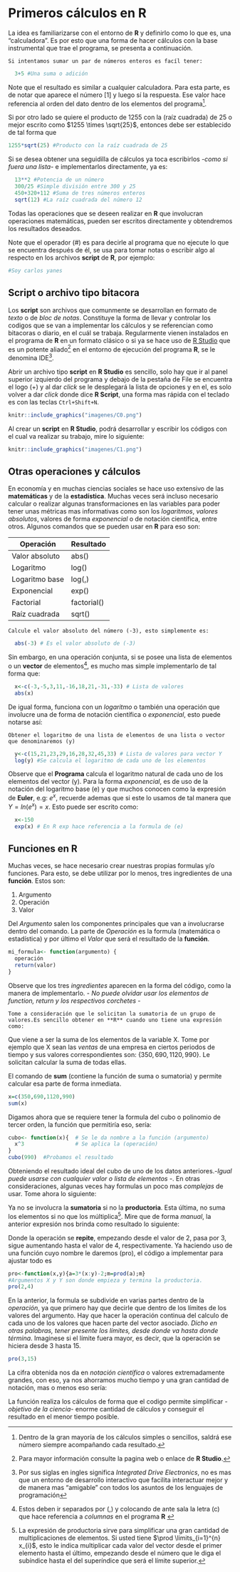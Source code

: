 # Primeros cálculos en R {#intro}

La idea es familiarizarse con el entorno de **R** y definirlo como lo que es, una "calculadora". Es por esto que una forma de hacer cálculos con la base instrumental que trae el programa, se presenta a continuación.

```example
Si intentamos sumar un par de números enteros es facíl tener:
```

```r
  3+5 #Una suma o adición
```

Note que el resultado es similar a cualquier calculadora. Para esta parte, es de notar que aparece el número $[1]$ y luego sí la respuesta. Ese valor hace referencia al orden del dato dentro de los elementos del programa^[Dentro de la gran mayoría de los cálculos simples o sencillos, saldrá ese número siempre acompañando cada resultado.].

Si por otro lado se quiere el producto de 1255 con la (raíz cuadrada) de 25 o mejor escrito como $1255 \times \sqrt{25}$, entonces debe ser establecido de tal forma que

```r
1255*sqrt(25) #Producto con la raíz cuadrada de 25
```

Si se desea obtener una seguidilla de cálculos ya toca escribirlos -*como si fuera una lista*- e implementarlos directamente, ya es:

```r
  13**2 #Potencia de un número
  300/25 #Simple división entre 300 y 25
  450+320+112 #Suma de tres números enteros
  sqrt(12) #La raíz cuadrada del número 12
```

Todas las operaciones que se deseen realizar en **R** que involucran operaciones matemáticas, pueden ser escritos directamente y obtendremos los resultados deseados.

Note que el operador (#) es para decirle al programa que no ejecute lo que se encuentra después de él, se usa para tomar notas o escribir algo al respecto en los archivos **script** de **R**, por ejemplo:

```R
#Soy carlos yanes
```

## Script o archivo tipo bitacora {#bit}

Los **script** son archivos que comunmente se desarrollan en formato de _texto_ o de _bloc de notas_. Constituye la forma de llevar y controlar los codigos que se van a implementar los cálculos y se referencian como bitacoras o diario, en el cuál se trabaja. Regularmente vienen instalados en el programa de **R** en un formato clásico o si ya se hace uso de [R Studio](https://rstudio.com/products/rstudio/download/) que es un potente aliado^[Para mayor información consulte la pagina web o enlace de **R Studio**.] en el entorno de ejecución del programa **R**, se le denomina IDE^[Por sus siglas en ingles significa _Integrated Drive Electronics_, no es mas que un entorno de desarrollo interactivo que facilita interactuar mejor y de manera mas "amigable" con todos los asuntos de los lenguajes de programación].

Abrir un archivo tipo **script** en **R Studio** es sencillo, solo hay que ir al panel superior izquierdo del programa y debajo de la pestaña de File se encuentra el logo (+) y al dar _click_ se le desplegará la lista de opciones y en el, es solo volver a dar _click_ donde dice **R Script**, una forma mas rápida con el teclado es con las teclas `Ctrl+Shift+N`.  

```r
knitr::include_graphics("imagenes/C0.png")
```
Al crear un **script** en **R Studio**, podrá desarrollar y escribir los códigos con el cual va realizar su trabajo, mire lo siguiente:

```r
knitr::include_graphics("imagenes/C1.png")
```

## Otras operaciones y cálculos

En economía y en muchas ciencias sociales se hace uso extensivo de las **matemáticas** y de la **estadística**. Muchas veces será incluso necesario calcular o realizar algunas transformaciones en las variables para poder tener unas métricas mas informativas como son los _logaritmos_, _valores absolutos_, valores de forma _exponencial_ o de notación científica, entre otros. Algunos comandos que se pueden usar en **R** para eso son:

| Operación     | Resultado     |
| ------------- | ------------- |
| Valor absoluto| abs()         |
| Logaritmo     | log()         |
| Logaritmo base| log(,)        |
| Exponencial   | exp()         |
| Factorial     | factorial()   |
| Raíz cuadrada | sqrt()        |

```example
Calcule el valor absoluto del número (-3), esto simplemente es:
```

```r
  abs(-3) # Es el valor absoluto de (-3)
```
Sin embargo, en una operación conjunta, si se posee una lista de elementos o un **vector** de elementos^[Estos deben ir separados por (,) y colocando de ante sala la letra (c) que hace referencia a _columnas_ en el programa **R** ], es mucho mas simple implementarlo de tal forma que:

```r
  x<-c(-3,-5,3,11,-16,18,21,-31,-33) # Lista de valores
  abs(x)
```
De igual forma, funciona con un *logaritmo* o también una operación que involucre una de forma de notación científica o *exponencial*, esto puede notarse así:

```example
Obtener el logaritmo de una lista de elementos de una lista o vector que denominaremos (y)
```

```r
  y<-c(15,21,23,29,16,28,32,45,33) # Lista de valores para vector Y
  log(y) #Se calcula el logaritmo de cada uno de los elementos
```

Observe que el **Programa** calcula el logaritmo natural de cada uno de los elementos del vector (y). Para la forma *exponencial*, es de uso de la notación del logaritmo base (e) y que muchos conocen como la expresión de **Euler**, e.g: $e^{x}$, recuerde ademas que si este lo usamos de tal manera que $Y=ln(e^{x})=x$. Esto puede ser escrito como:

```r
  x<-150 
  exp(x) # En R exp hace referencia a la formula de (e)
```

## Funciones en R

Muchas veces, se hace necesario crear nuestras propias formulas y/o funciones. Para esto, se debe utilizar por lo menos, tres ingredientes de una **función**. Estos son:

1. Argumento
2. Operación 
3. Valor

Del *Argumento* salen los componentes principales que van a involucrarse dentro del comando. La parte de *Operación* es la formula (matemática o estadística) y por último el *Valor* que será el resultado de la **función**.

```r
mi_formula<- function(argumento) {
  operación
  return(valor)
}
```
Observe que los tres _ingredientes_ aparecen en la forma del código, como la manera de implementarlo. - _No puede olvidar usar los elementos de function, return y los respectivos corchetes_ -

```example
Tome a consideración que le solicitan la sumatoria de un grupo de valores.Es sencillo obtener en **R** cuando uno tiene una expresión como:
```
\begin{equation*}
\sum \limits_{i=1}^{n} X_{i} \quad \text{donde i}\; \in \; \left \{1,2,3,\dots,n \right\}
\end{equation*}

Que viene a ser la suma de los elementos de la variable X. Tome por ejemplo que X sean las _ventas_ de una empresa en ciertos periodos de tiempo y sus valores correspondientes son: $\{350, 690,1120, 990 \}$. Le solicitan calcular la suma de todas ellas.

\begin{equation*}
350+690+1120+990
\end{equation*}

El comando de **sum** (contiene la función de suma o sumatoria) y permite calcular esa parte de forma inmediata.

```r
x=c(350,690,1120,990)
sum(x)
```

Digamos ahora que se requiere tener la formula del cubo o polinomio de tercer orden, la función que permitiría eso, sería:

```r
cubo<- function(x){  # Se le da nombre a la función (argumento)
  x^3                # Se aplica la (operación)
}
cubo(990)  #Probamos el resultado
```

Obteniendo el resultado ideal del cubo de uno de los datos anteriores.-_Igual puede usarse con cualquier valor o lista de elementos_ -. En otras consideraciones, algunas veces hay formulas un poco mas _complejas_ de usar. Tome ahora lo siguiente:

\begin{equation*}
\prod \limits_{i=2}^{4} (3i-2)
\end{equation*}

Ya no se involucra la **sumatoria** si no la **productoria**. Esta última, no suma los elementos si no que los múltiplica^[La expresión de productoria sirve para simplificar una gran cantidad de multiplicaciones de elementos. Si usted tiene $\prod \limits_{i=1}^{n} x_{i}$, esto le indica multiplicar cada valor del vector desde el primer elemento hasta el último, empezando desde el número que le diga el subíndice hasta el del superíndice que será el límite superior.]. Mire que de forma _manual_, la anterior expresión nos brinda como resultado lo siguiente:

\begin{equation*}
(3)(2)-2\times(3)(3)-2\times(3)(4)-2=280
\end{equation*}

Donde la operación se **repite**, empezando desde el valor de 2, pasa por 3, sigue aumentando hasta el valor de 4, respectivamente. Ya haciendo uso de una función cuyo nombre le daremos (pro), el código a implementar para ajustar todo es

```r
pro<-function(x,y){a=3*(x:y)-2;m=prod(a);m}
#Argumentos X y Y son donde empieza y termina la productoria.
pro(2,4)
```

En la anterior, la formula se subdivide en varias partes dentro de la _operación_, ya que primero hay que decirle que dentro de los límites de los valores del argumento. Hay que hacer la operación continua del calculo de cada uno de los valores que hacen parte del vector asociado. _Dicho en otras palabras, tener presente los límites, desde donde va hasta donde términa_. Imaginese si el límite fuera mayor, es decir, que la operación se hiciera desde 3 hasta 15.

```r
pro(3,15)
```

La cifra obtenida nos da en _notación científica_ o valores extremadamente grandes, con eso, ya nos ahorramos mucho tiempo y una gran cantidad de notación, mas o menos eso sería:

\begin{equation*}
(3)(3)-2\times(3)(4)-2\times(3)(5)-2\times(3)(6)-2\times \cdots \times(3)(15)-2=2.8576e+17
\end{equation*}

La función realiza los cálculos de forma que el codigo permite simplificar _-objetivo de la ciencia-_ enorme cantidad de cálculos y conseguir el resultado en el menor tiempo posible.









